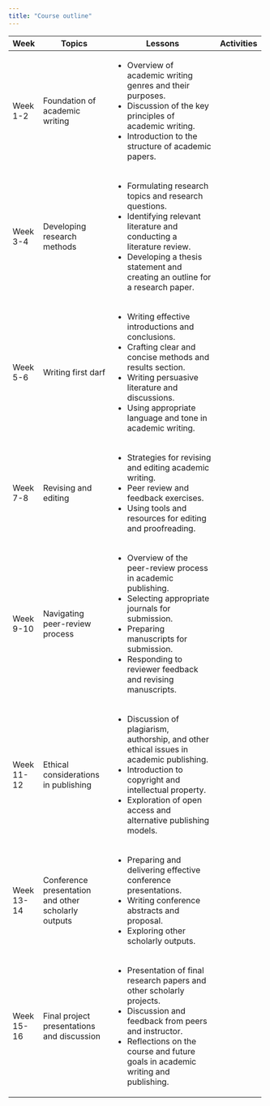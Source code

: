 ---
title: "Course outline"
---

+------------+-----------------------------------------------------+--------------------------------------------------------------------------------------------+------------+
| Week       | Topics                                              | Lessons                                                                                    | Activities |
+============+=====================================================+============================================================================================+============+
| Week 1-2   | Foundation of academic writing                      | -   Overview of academic writing genres and their purposes.                                |            |
|            |                                                     | -   Discussion of the key principles of academic writing.                                  |            |
|            |                                                     | -   Introduction to the structure of academic papers.                                      |            |
+------------+-----------------------------------------------------+--------------------------------------------------------------------------------------------+------------+
| Week 3-4   | Developing research methods                         | -   Formulating research topics and research questions.                                    |            |
|            |                                                     | -   Identifying relevant literature and conducting a literature review.                    |            |
|            |                                                     | -   Developing a thesis statement and creating an outline for a research paper.            |            |
+------------+-----------------------------------------------------+--------------------------------------------------------------------------------------------+------------+
| Week 5-6   | Writing first darf                                  | -   Writing effective introductions and conclusions.                                       |            |
|            |                                                     | -   Crafting clear and concise methods and results section.                                |            |
|            |                                                     | -   Writing persuasive literature and discussions.                                         |            |
|            |                                                     | -   Using appropriate language and tone in academic writing.                               |            |
+------------+-----------------------------------------------------+--------------------------------------------------------------------------------------------+------------+
| Week 7-8   | Revising and editing                                | -   Strategies for revising and editing academic writing.                                  |            |
|            |                                                     | -   Peer review and feedback exercises.                                                    |            |
|            |                                                     | -   Using tools and resources for editing and proofreading.                                |            |
+------------+-----------------------------------------------------+--------------------------------------------------------------------------------------------+------------+
| Week 9-10  | Navigating peer-review process                      | -   Overview of the peer-review process in academic publishing.                            |            |
|            |                                                     | -   Selecting appropriate journals for submission.                                         |            |
|            |                                                     | -   Preparing manuscripts for submission.                                                  |            |
|            |                                                     | -   Responding to reviewer feedback and revising manuscripts.                              |            |
+------------+-----------------------------------------------------+--------------------------------------------------------------------------------------------+------------+
| Week 11-12 | Ethical considerations in publishing                | -   Discussion of plagiarism, authorship, and other ethical issues in academic publishing. |            |
|            |                                                     | -   Introduction to copyright and intellectual property.                                   |            |
|            |                                                     | -   Exploration of open access and alternative publishing models.                          |            |
+------------+-----------------------------------------------------+--------------------------------------------------------------------------------------------+------------+
| Week 13-14 | Conference presentation and other scholarly outputs | -   Preparing and delivering effective conference presentations.                           |            |
|            |                                                     | -   Writing conference abstracts and proposal.                                             |            |
|            |                                                     | -   Exploring other scholarly outputs.                                                     |            |
+------------+-----------------------------------------------------+--------------------------------------------------------------------------------------------+------------+
| Week 15-16 | Final project presentations and discussion          | -   Presentation of final research papers and other scholarly projects.                    |            |
|            |                                                     | -   Discussion and feedback from peers and instructor.                                     |            |
|            |                                                     | -   Reflections on the course and future goals in academic writing and publishing.         |            |
+------------+-----------------------------------------------------+--------------------------------------------------------------------------------------------+------------+
